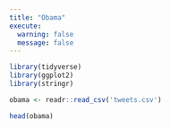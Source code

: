 ```yaml
---
title: "Obama"
execute: 
  warning: false
  message: false
---
```


```r
library(tidyverse)
library(ggplot2)
library(stringr)

```

```r
obama <- readr::read_csv('tweets.csv')

head(obama)
```
